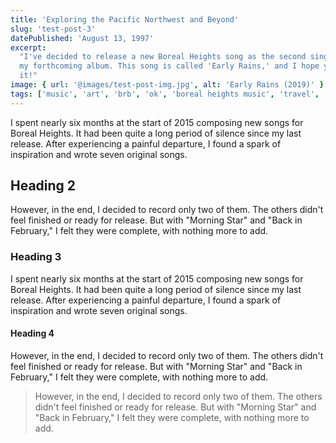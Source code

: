 ```yaml
---
title: 'Exploring the Pacific Northwest and Beyond'
slug: 'test-post-3'
datePublished: 'August 13, 1997'
excerpt:
  "I've decided to release a new Boreal Heights song as the second single from
  my forthcoming album. This song is called 'Early Rains,' and I hope you enjoy
  it!"
image: { url: '@images/test-post-img.jpg', alt: 'Early Rains (2019)' }
tags: ['music', 'art', 'brb', 'ok', 'boreal heights music', 'travel', 'travel']
---
```



I spent nearly six months at the start of 2015 composing new songs for Boreal
Heights. It had been quite a long period of silence since my last release. After
experiencing a painful departure, I found a spark of inspiration and wrote seven
original songs.

## Heading 2

However, in the end, I decided to record only two of them. The others didn't
feel finished or ready for release. But with "Morning Star" and "Back in
February," I felt they were complete, with nothing more to add.

### Heading 3

I spent nearly six months at the start of 2015 composing new songs for Boreal
Heights. It had been quite a long period of silence since my last release. After
experiencing a painful departure, I found a spark of inspiration and wrote seven
original songs.

#### Heading 4

However, in the end, I decided to record only two of them. The others didn't
feel finished or ready for release. But with "Morning Star" and "Back in
February," I felt they were complete, with nothing more to add.

<Blockquote
  quote="There are many variations of passages of Lorem Ipsum available, but the
    majorityhave suffered alteration in some form, by injected humour, or
    randomised words which don't look even slightly believable."
  author="Haruki Murakami"
/>

However, in the end, I decided to record only two of them. The others didn't
feel finished or ready for release. But with "Morning Star" and "Back in
February," I felt they were complete, with nothing more to add.
